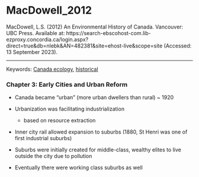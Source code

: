 # MacDowell_2012

MacDowell, L.S. (2012) An Environmental History of Canada. Vancouver: UBC Press. Available at: https://search-ebscohost-com.lib-ezproxy.concordia.ca/login.aspx?direct=true&db=nlebk&AN=482381&site=ehost-live&scope=site (Accessed: 13 September 2023).

------------------------------------------------------------------------

Keywords: [Canada ecology](../topics/Canada.qmd), [historical](../topics/Historical.qmd)

### Chapter 3: Early Cities and Urban Reform

-   Canada became "urban" (more urban dwellers than rural) \~ 1920

-   Urbanization was facilitating industrialization

    -   based on resource extraction

-   Inner city rail allowed expansion to suburbs (1880, St Henri was one of first industrial suburbs)

-   Suburbs were initially created for middle-class, wealthy elites to live outside the city due to pollution

-   Eventually there were working class suburbs as well
